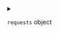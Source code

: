 
<details>
<summary>

`requests`  <span class="config-field-type">object</span> 

</summary>

Requests are the requests part of the resources

</details>
